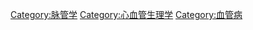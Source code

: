 {{Main article}}

[[Category:脉管学|Category:脉管学]]
[[Category:心血管生理学|Category:心血管生理学]]
[[Category:血管病|Category:血管病]]